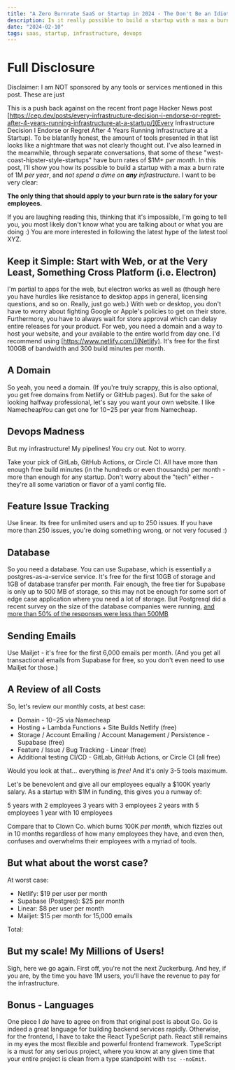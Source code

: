 ```yaml
---
title: "A Zero Burnrate SaaS or Startup in 2024 - The Don't Be an Idiot Edition"
description: Is it really possible to build a startup with a max a burn rate of 1M _per year_, and _not spend a dime on **any** infrastructure_?
date: "2024-02-10"
tags: saas, startup, infrastructure, devops
---
```


# Full Disclosure

Disclaimer: I am NOT sponsored by any tools or services mentioned in this post. These are just

This is a push back against on the recent front page Hacker News post [https://cep.dev/posts/every-infrastructure-decision-i-endorse-or-regret-after-4-years-running-infrastructure-at-a-startup/](Every Infrastructure Decision I Endorse or Regret After 4 Years Running Infrastructure at a Startup). To be blatantly honest, the amount of tools presented in that list looks like a nightmare that was not clearly thought out. I've also learned in the meanwhile, through separate conversations, that some of these "west-coast-hipster-style-startups" have burn rates of $1M+ _per month_. In this post, I'll show you how its possible to build a startup with a max a burn rate of 1M _per year_, and _not spend a dime on **any** infrastructure_. I want to be very clear:

**The only thing that should apply to your burn rate is the salary for your employees.**

If you are laughing reading this, thinking that it's impossible, I'm going to tell you, you most likely don't know what you are talking about or what you are doing :) You are more interested in following the latest hype of the latest tool XYZ.

## Keep it Simple: Start with Web, or at the Very Least, Something Cross Platform (i.e. Electron)

I'm partial to apps for the web, but electron works as well as (though here you have hurdles like resistance to desktop apps in general, licensing questions, and so on. Really, just go web.) With web or desktop, you don't have to worry about fighting Google or Apple's policies to get on their store. Furthermore, you have to always wait for store approval which can delay entire releases for your product. For web, you need a domain and a way to host your website, and your available to the entire world from day one. I'd recommend using [https://www.netlify.com/](Netlify). It's free for the first 100GB of bandwidth and 300 build minutes per month.

## A Domain

So yeah, you need a domain. (If you're truly scrappy, this is also optional, you get free domains from Netlify or GitHub pages). But for the sake of looking halfway professional, let's say you want your own website. I like NamecheapYou can get one for $10-$25 per year from Namecheap.

## Devops Madness

But my infrastructure! My pipelines! You cry out. Not to worry.

Take your pick of GitLab, GitHub Actions, or Circle CI. All have more than enough free build minutes (in the hundreds or even thousands) per month - more than enough for any startup. Don't worry about the "tech" either - they're all some variation or flavor of a yaml config file.

## Feature Issue Tracking

Use linear. Its free for unlimited users and up to 250 issues. If you have more than 250 issues, you're doing something wrong, or not very focused :)

## Database

So you need a database. You can use Supabase, which is essentially a postgres-as-a-service service. It's free for the first 10GB of storage and 1GB of database transfer per month. Fair enough, the free tier for Supabase is only up to 500 MB of storage, so this may not be enough for some sort of edge case application where you need a lot of storage. But Postgresql did a recent survey on the size of the database companies were running, [and more than 50% of the responses were less than 500MB](https://www.postgresql.org/community/survey/26-how-large-is-your-postgresql-database/)

## Sending Emails

Use Mailjet - it's free for the first 6,000 emails per month. (And you get all transactional emails from Supabase for free, so you don't even need to use Mailjet for those.)

## A Review of all Costs

So, let's review our monthly costs, at best case:

- Domain - $10-$25 via Namecheap
- Hosting + Lambda Functions + Site Builds Netlify (free)
- Storage / Account Emailing / Account Management / Persistence - Supabase (free)
- Feature / Issue / Bug Tracking - Linear (free)
- Additional testing CI/CD - GitLab, GitHub Actions, or Circle CI (all free)

Would you look at that... everything is _free!_ And it's only 3-5 tools maximum.

Let's be benevolent and give all our employees equally a $100K yearly salary. As a startup with $1M in funding, this gives you a runway of:

5 years with 2 employees
3 years with 3 employees
2 years with 5 employees
1 year with 10 employees

Compare that to Clown Co. which burns 100K _per month_, which fizzles out in 10 months regardless of how many employees they have, and even then, confuses and overwhelms their employees with a myriad of tools.

## But what about the worst case?

At worst case:

- Netlify: $19 per user per month
- Supabase (Postgres): $25 per month
- Linear: $8 per user per month
- Mailjet: $15 per month for 15,000 emails

Total: 


## But my scale! My Millions of Users!

Sigh, here we go again. First off, you're not the next Zuckerburg. And hey, if you are, by the time you have 1M users, you'll have the revenue to pay for the infrastructure. 

## Bonus - Languages

One piece I _do_ have to agree on from that original post is about Go. Go is indeed a great language for building backend services rapidly. Otherwise, for the frontend, I have to take the React TypeScript path. React still remains in my eyes the most flexible and powerful frontend framework. TypeScript is a must for any serious project, where you know at any given time that your entire project is clean from a type standpoint with `tsc --noEmit`.